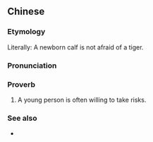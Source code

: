 {{also|初生之犊不畏虎}}
==Chinese==
{{zh-forms|s=初生之犊不畏虎|type=4111|lit=A newborn calf is not afraid of a tiger.}}

===Etymology===
Literally: A newborn calf is not afraid of a tiger.

===Pronunciation===
{{zh-pron
|m=chūshēngzhīdú 不 wèi hǔ
|c=co1 sang1 zi1 duk6 bat1 wai3 fu2
|cat=prov
}}

===Proverb===
{{zh-proverb}}

# A young person is often willing to take risks.

===See also===
* {{qualifier|Min Nan}} {{zh-l|牛仔毋捌虎}}